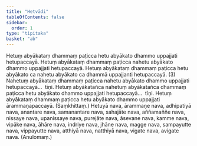```yaml
---
title: "Hetvādi"
tableOfContents: false
sidebar:
  order: 1
type: "tipitaka"
basket: "ab"
---
```



<DynamicBreadcrumb />

<Division number="44">

<Paragraph number="73">
Hetuṃ abyākataṃ dhammaṃ paṭicca hetu abyākato dhammo uppajjati hetupaccayā. Hetuṃ abyākataṃ dhammaṃ paṭicca nahetu abyākato dhammo uppajjati hetupaccayā. Hetuṃ abyākataṃ dhammaṃ paṭicca hetu abyākato ca nahetu abyākato ca dhammā uppajjanti hetupaccayā. (3)
</Paragraph>

</Division>
<Division number="45">

<Paragraph number="74">
Nahetuṃ abyākataṃ dhammaṃ paṭicca nahetu abyākato dhammo uppajjati hetupaccayā…  tīṇi.
</Paragraph>

<Paragraph number="75">
Hetuṃ abyākatañca nahetuṃ abyākatañca dhammaṃ paṭicca hetu abyākato dhammo uppajjati hetupaccayā…  tīṇi.
</Paragraph>

</Division>
<Division number="46">

<Paragraph number="76">
Hetuṃ abyākataṃ dhammaṃ paṭicca hetu abyākato dhammo uppajjati ārammaṇapaccayā. (Saṃkhittaṃ.)
</Paragraph>

</Division>
<Division number="47">

<Paragraph number="77">
Hetuyā nava, ārammaṇe nava, adhipatiyā nava, anantare nava, samanantare nava, sahajāte nava, aññamaññe nava, nissaye nava, upanissaye nava, purejāte nava, āsevane nava, kamme nava, vipāke nava, āhāre nava, indriye nava, jhāne nava, magge nava, sampayutte nava, vippayutte nava, atthiyā nava, natthiyā nava, vigate nava, avigate nava. (Anulomaṃ.)
</Paragraph>
</Division>